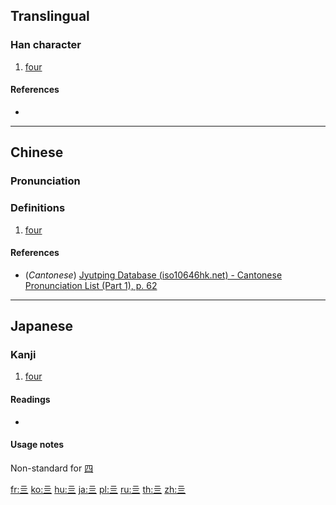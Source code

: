 {{also|四|肆}}<!-- may be replaced by zh-forms -->
==Translingual==

===Han character===
{{Han char|rn=7|rad=二|as=02|sn=4|four=10101|canj=MMMM|ids=⿱二二}}

# [[four]] {{qualifier|rare}}

====References====
* {{Han ref|kx=0087.010|dkj=00259|dj=0183.020|hdz=10010.020|uh=4E96|ud=20118}}

----

==Chinese==
{{zh-forms}}

===Pronunciation===
{{zh-pron
|m=sì
|c=sei3
|mc=y
|oc=y
|ma=
|cat=num
}}

===Definitions===
{{zh-hanzi}}

# {{lb|zh|archaic}} [[four]]

====References====
* (''Cantonese'') [http://www.iso10646hk.net/jp/document/download.jsp Jyutping Database (iso10646hk.net) - Cantonese Pronunciation List (Part 1), p. 62]

----

==Japanese==

===Kanji===
{{ja-kanji|grade=uc|rs=二02}}

# {{label|ja|archaic|sort=し}} [[four]]

====Readings====
* {{ja-readings|on=[[し]] (shi)|kun=[[よ]] (yo), [[よつ]] (yotsu), [[よっつ]] (yottsu), [[よん]] (yon)}}

====Usage notes====
Non-standard for [[四]]

[[fr:亖]]
[[ko:亖]]
[[hu:亖]]
[[ja:亖]]
[[pl:亖]]
[[ru:亖]]
[[th:亖]]
[[zh:亖]]